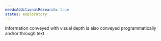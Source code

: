 ```yaml
---
needsAdditionalResearch: true
status: exploratory
---
```


Information conveyed with visual depth is also conveyed <a>programmatically</a> and/or through text.
